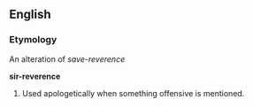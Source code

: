 ==English==
===Etymology===
An alteration of ''save-reverence''


'''sir-reverence'''
# Used apologetically when something offensive is mentioned.